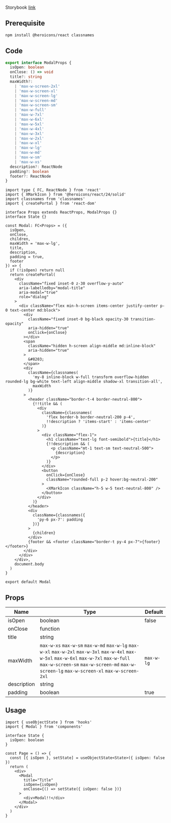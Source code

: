 
Storybook [link](https://components.kidow.me/?path=/story/feedback--modal)

## Prerequisite

```bash npm2yarn
npm install @heroicons/react classnames
```

## Code

```typescript title="types/index.d.ts"
export interface ModalProps {
  isOpen: boolean
  onClose: () => void
  title?: string
  maxWidth?:
    | 'max-w-screen-2xl'
    | 'max-w-screen-xl'
    | 'max-w-screen-lg'
    | 'max-w-screen-md'
    | 'max-w-screen-sm'
    | 'max-w-full'
    | 'max-w-7xl'
    | 'max-w-6xl'
    | 'max-w-5xl'
    | 'max-w-4xl'
    | 'max-w-3xl'
    | 'max-w-2xl'
    | 'max-w-xl'
    | 'max-w-lg'
    | 'max-w-md'
    | 'max-w-sm'
    | 'max-w-xs'
  description?: ReactNode
  padding?: boolean
  footer?: ReactNode
}
```

```tsx title="components/Modal/index.tsx"
import type { FC, ReactNode } from 'react'
import { XMarkIcon } from '@heroicons/react/24/solid'
import classnames from 'classnames'
import { createPortal } from 'react-dom'

interface Props extends ReactProps, ModalProps {}
interface State {}

const Modal: FC<Props> = ({
  isOpen,
  onClose,
  children,
  maxWidth = 'max-w-lg',
  title,
  description,
  padding = true,
  footer
}) => {
  if (!isOpen) return null
  return createPortal(
    <div
      className="fixed inset-0 z-30 overflow-y-auto"
      aria-labelledby="modal-title"
      aria-modal="true"
      role="dialog"
    >
      <div className="flex min-h-screen items-center justify-center p-0 text-center md:block">
        <div
          className="fixed inset-0 bg-black opacity-30 transition-opacity"
          aria-hidden="true"
          onClick={onClose}
        ></div>
        <span
          className="hidden h-screen align-middle md:inline-block"
          aria-hidden="true"
        >
          &#8203;
        </span>
        <div
          className={classnames(
            'my-8 inline-block w-full transform overflow-hidden rounded-lg bg-white text-left align-middle shadow-xl transition-all',
            maxWidth
          )}
        >
          <header className="border-t-4 border-neutral-800">
            {!!title && (
              <div
                className={classnames(
                  'flex border-b border-neutral-200 p-4',
                  !!description ? 'items-start' : 'items-center'
                )}
              >
                <div className="flex-1">
                  <h1 className="text-lg font-semibold">{title}</h1>
                  {!!description && (
                    <p className="mt-1 text-sm text-neutral-500">
                      {description}
                    </p>
                  )}
                </div>
                <button
                  onClick={onClose}
                  className="rounded-full p-2 hover:bg-neutral-200"
                >
                  <XMarkIcon className="h-5 w-5 text-neutral-800" />
                </button>
              </div>
            )}
          </header>
          <div
            className={classnames({
              'py-6 px-7': padding
            })}
          >
            {children}
          </div>
          {footer && <footer className="border-t py-4 px-7">{footer}</footer>}
        </div>
      </div>
    </div>,
    document.body
  )
}

export default Modal
```

## Props

| Name                | Type                                                                                                                                                                                                                                   | Default    |
| ------------------- | -------------------------------------------------------------------------------------------------------------------------------------------------------------------------------------------------------------------------------------- | ---------- |
| isOpen<Required />  | boolean                                                                                                                                                                                                                                | false      |
| onClose<Required /> | function                                                                                                                                                                                                                               |            |
| title<Required />   | string                                                                                                                                                                                                                                 |            |
| maxWidth            | `max-w-xs` `max-w-sm` `max-w-md` `max-w-lg` `max-w-xl` `max-w-2xl` `max-w-3xl` `max-w-4xl` `max-w-5xl` `max-w-6xl` `max-w-7xl` `max-w-full` `max-w-screen-sm` `max-w-screen-md` `max-w-screen-lg` `max-w-screen-xl` `max-w-screen-2xl` | `max-w-lg` |
| description         | string                                                                                                                                                                                                                                 |            |
| padding             | boolean                                                                                                                                                                                                                                | true       |

## Usage

```tsx
import { useObjectState } from 'hooks'
import { Modal } from 'components'

interface State {
  isOpen: boolean
}

const Page = () => {
  const [{ isOpen }, setState] = useObjectState<State>({ isOpen: false })
  return (
    <div>
      <Modal
        title="Title"
        isOpen={isOpen}
        onClose={() => setState({ isOpen: false })}
      >
        <div>Modal!!</div>
      </Modal>
    </div>
  )
}
```
